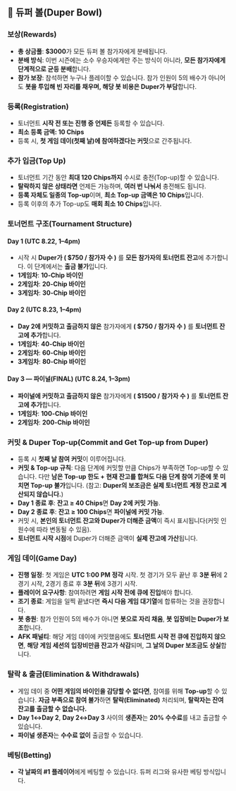 ## 🥣 듀퍼 볼(Duper Bowl)

### 보상(Rewards)

- **총 상금풀**: **$3000**가 모든 듀퍼 볼 참가자에게 분배됩니다.
- **분배 방식**: 이번 시즌에는 소수 우승자에게만 주는 방식이 아니라, **모든 참가자에게 단계적으로 균등 분배**합니다.
- **참가 보장**: 참석하면 누구나 플레이할 수 있습니다. 참가 인원이 5의 배수가 아니어도 **봇을 투입해 빈 자리를 채우며, 해당 봇 비용은 Duper가 부담**합니다.

### 등록(Registration)

- 토너먼트 **시작 전 또는 진행 중 언제든** 등록할 수 있습니다.
- **최소 등록 금액: 10 Chips**
- 등록 시, **첫 게임 데이(첫째 날)에 참여하겠다는 커밋**으로 간주됩니다.

### 추가 입금(Top Up)

- 토너먼트 기간 동안 **최대 120 Chips까지** 수시로 충전(Top-up)할 수 있습니다.
- **탈락하지 않은 상태라면** 언제든 가능하며, **여러 번 나눠서** 충전해도 됩니다.
- **등록 자체도 일종의 Top-up**이며, **최소 Top-up 금액은 10 Chips**입니다.
- 등록 이후의 추가 Top-up도 **매회 최소 10 Chips**입니다.

### 토너먼트 구조(Tournament Structure)

#### Day 1 (UTC 8.22, 1–4pm)

- 시작 시 **Duper가 ( \$750 / 참가자 수 )** 를 **모든 참가자의 토너먼트 잔고**에 추가합니다. 이 단계에서는 **출금 불가**입니다.
- **1게임차**: **10-Chip 바이인**
- **2게임차**: **20-Chip 바이인**
- **3게임차**: **30-Chip 바이인**

#### Day 2 (UTC 8.23, 1–4pm)

- **Day 2에 커밋하고 출금하지 않은** 참가자에게 **( \$750 / 참가자 수 )** 를 **토너먼트 잔고에 추가**합니다.
- **1게임차**: **40-Chip 바이인**
- **2게임차**: **60-Chip 바이인**
- **3게임차**: **80-Chip 바이인**

#### Day 3 — 파이널(FINAL) (UTC 8.24, 1–3pm)

- **파이널에 커밋하고 출금하지 않은** 참가자에게 **( \$1500 / 참가자 수 )** 를 **토너먼트 잔고에 추가**합니다.
- **1게임차**: **100-Chip 바이인**
- **2게임차**: **200-Chip 바이인**

### 커밋 & Duper Top-up(Commit and Get Top-up from Duper)

- 등록 시 **첫째 날 참여 커밋**이 이루어집니다.
- **커밋 & Top-up 규칙**: 다음 단계에 커밋할 만큼 Chips가 부족하면 Top-up할 수 있습니다. 다만 **남은 Top-up 한도 + 현재 잔고를 합쳐도 다음 단계 참여 기준에 못 미치면 Top-up 불가**입니다. (참고: **Duper의 보조금은 실제 토너먼트 계정 잔고로 계산되지 않습니다.**)
- **Day 1 종료 후**: **잔고 ≥ 40 Chips**면 **Day 2에 커밋 가능**.
- **Day 2 종료 후**: **잔고 ≥ 100 Chips**면 **파이널에 커밋 가능**.
- 커밋 시, **본인의 토너먼트 잔고와 Duper가 더해준 금액**이 즉시 표시됩니다(커밋 인원수에 따라 변동될 수 있음).
- **토너먼트 시작 시점**에 Duper가 더해준 금액이 **실제 잔고에 가산**됩니다.

### 게임 데이(Game Day)

- **진행 일정**: 첫 게임은 **UTC 1:00 PM 정각** 시작. 첫 경기가 모두 끝난 후 **3분 뒤**에 2경기 시작, 2경기 종료 후 **3분 뒤**에 3경기 시작.
- **플레이어 요구사항**: 참여하려면 **게임 시작 전에 큐에 진입**해야 합니다.
- **조기 종료**: 게임을 일찍 끝냈다면 **즉시 다음 게임 대기열**에 합류하는 것을 권장합니다.
- **봇 충원**: 참가 인원이 5의 배수가 아니면 **봇으로 자리 채움**, **봇 입장비는 Duper가 보조**합니다.
- **AFK 패널티**: 해당 게임 데이에 커밋했음에도 **토너먼트 시작 전 큐에 진입하지 않으면**, **해당 게임 세션의 입장비만큼 잔고가 삭감**되며, **그 날의 Duper 보조금도 상실**합니다.

### 탈락 & 출금(Elimination & Withdrawals)

- 게임 데이 중 **어떤 게임의 바이인을 감당할 수 없다면**, 참여를 위해 **Top-up**할 수 있습니다. **자금 부족으로 참여 불가**하면 **탈락(Eliminated)** 처리되며, **탈락자는 잔여 잔고를 출금할 수 없습니다.**
- **Day 1↔Day 2**, **Day 2↔Day 3** 사이의 **생존자**는 **20% 수수료**를 내고 출금할 수 있습니다.
- **파이널 생존자**는 **수수료 없이** 출금할 수 있습니다.

### 베팅(Betting)

- **각 날짜의 #1 플레이어**에게 베팅할 수 있습니다. 듀퍼 리그와 유사한 베팅 방식입니다.